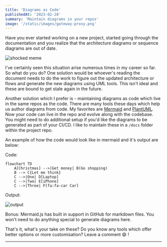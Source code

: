 ```yaml
---
title: 'Diagrams as Code'
publishedAt: '2023-02-28'
summary: 'Maintain diagrams in your repos'
image: '/static/images/gateway-proxy.png'
---
```

Have you ever started working on a new project, started going through the documentation and you realize that the architecture diagrams or sequence diagrams are out of date.


![shocked meme](https://dev-to-uploads.s3.amazonaws.com/uploads/articles/0earaq8np9rtokfd0zvf.gif)

I've certainly seen this situation arise numerous times in my career so far. So what do you do? One solution would be whoever's reading the document needs to do the work to figure out the updated architecture or flows and generate the new diagrams using UML tools. This isn't ideal and these are bound to get stale again in the future.

Another solution which I prefer is - maintaining diagrams as code which live in the same repos as the code. There are many tools these days which help us author diagrams from code.
My favorites are [Mermaid](https://github.com/mermaid-js/mermaid) and [PlantUML](https://plantuml.com/).
Now your code can live in the repo and evolve along with the codebase. You might need to do additional setup if you'd like the diagrams to be generated as part of your CI/CD.
I like to maintain these in a `/docs` folder within the project repo.


An example of how the code would look like in mermaid and it's output are below:

Code:
```mermaid
flowchart TD
    A[Christmas] -->|Get money| B(Go shopping)
    B --> C{Let me think}
    C -->|One| D[Laptop]
    C -->|Two| E[iPhone]
    C -->|Three| F[fa:fa-car Car]
```

Output:

![output](https://dev-to-uploads.s3.amazonaws.com/uploads/articles/42b7p04nvn75mxbiyxj0.png)

Bonus: Mermaid.js has built in support in GitHub for markdown files. You won't need to do anything special to generate diagrams here.


That's it, what's your take on these? Do you know any tools which offer better options or more customisation? Leave a comment :smile: !

---
